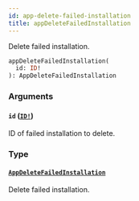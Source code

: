 ```yaml
---
id: app-delete-failed-installation
title: appDeleteFailedInstallation
---
```


Delete failed installation.

```graphql
appDeleteFailedInstallation(
  id: ID!
): AppDeleteFailedInstallation

```

### Arguments

#### `id` ([`ID!`](/developer/api-reference/scalars/id.mdx))

ID of failed installation to delete.

### Type

#### [`AppDeleteFailedInstallation`](/developer/api-reference/objects/app-delete-failed-installation.mdx)

Delete failed installation.
